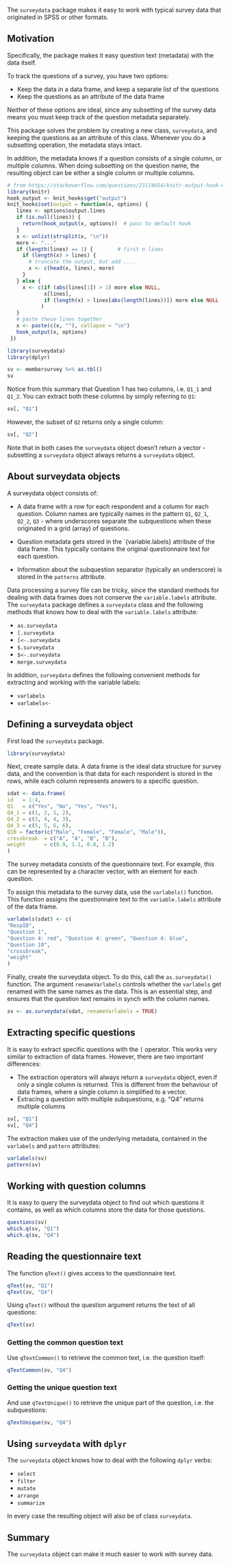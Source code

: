 The `surveydata` package makes it easy to work with typical survey data that originated in SPSS or other formats.

## Motivation

Specifically, the package makes it easy question text (metadata) with the data itself.

To track the questions of a survey, you have two options:

* Keep the data in a data frame, and keep a separate list of the questions
* Keep the questions as an attribute of the data frame

Neither of these options are ideal, since any subsetting of the survey data means you must keep track of the question metadata separately.

This package solves the problem by creating a new class, `surveydata`, and keeping the questions as an attribute of this class.  Whenever you do a subsetting operation, the metadata stays intact.

In addition, the metadata knows if a question consists of a single column, or multiple columns.  When doing subsetting on the question name, the resulting object can be either a single column or multiple columns.

```r
# from https://stackoverflow.com/questions/23114654/knitr-output-hook-with-an-output-lines-option-that-works-like-echo-26
library(knitr)
hook_output <- knit_hooks$get("output")
knit_hooks$set(output = function(x, options) {
   lines <- options$output.lines
   if (is.null(lines)) {
     return(hook_output(x, options))  # pass to default hook
   }
   x <- unlist(strsplit(x, "\n"))
   more <- "..."
   if (length(lines) == 1) {        # first n lines
     if (length(x) > lines) {
       # truncate the output, but add ....
       x <- c(head(x, lines), more)
     }
   } else {
     x <- c(if (abs(lines[1]) > 1) more else NULL, 
            x[lines], 
            if (length(x) > lines[abs(length(lines))]) more else NULL
           )
   }
   # paste these lines together
   x <- paste(c(x, ""), collapse = "\n")
   hook_output(x, options)
 })
```

```r
library(surveydata)
library(dplyr)
```
```r
sv <- membersurvey %>% as.tbl()
sv
```

Notice from this summary that Question 1 has two columns, i.e. `Q1_1` and `Q1_2`.  You can extract both these columns by simply referring to `Q1`:
  
```r
sv[, "Q1"]
```

However, the subset of `Q2` returns only a single column:

```r
sv[, "Q2"]
```

Note that in both cases the `surveydata` object doesn't return a vector - subsetting a `surveydata` object always returns a `surveydata` object.

## About surveydata objects

A surveydata object consists of:

* A data frame with a row for each respondent and a column for each question.   Column names are typically names in the pattern `Q1`, `Q2_1`, `Q2_2`, `Q3` - where underscores separate the subquestions when these originated in a grid (array) of questions.

* Question metadata gets stored in the `{variable.labels} attribute of the data frame. This typically contains the original questionnaire text for each question.

* Information about the subquestion separator (typically an underscore) is stored in the `patterns` attribute.


Data processing a survey file can be tricky, since the standard methods for dealing with data frames does not conserve the `variable.labels` attribute.  The `surveydata` package defines a `surveydata` class and the following methods that knows how to deal with the `variable.labels` attribute:

* `as.surveydata`
* `[.surveydata`
* `[<-.surveydata`
* `$.surveydata`
* `$<-.surveydata`
* `merge.surveydata`

In addition, `surveydata` defines the following convenient methods for extracting and working with the variable labels:

* `varlabels`
* `varlabels<-`


## Defining a surveydata object

First load the `surveydata` package.

```r
library(surveydata)
```

Next, create sample data. A data frame is the ideal data structure for survey data, and the convention is that data for each respondent is stored in the rows, while each column represents answers to a specific question.

```r

sdat <- data.frame(
id   = 1:4,
Q1   = c("Yes", "No", "Yes", "Yes"),
Q4_1 = c(1, 2, 1, 2), 
Q4_2 = c(3, 4, 4, 3), 
Q4_3 = c(5, 5, 6, 6), 
Q10 = factor(c("Male", "Female", "Female", "Male")),
crossbreak  = c("A", "A", "B", "B"), 
weight      = c(0.9, 1.1, 0.8, 1.2)
)

```


The survey metadata consists of the questionnaire text.  For example, this can be represented by a character vector, with an element for each question.

To assign this metadata to the survey data, use the `varlabels()` function.  This function assigns the questionnaire text to the `variable.labels` attribute of the data frame.

```r

varlabels(sdat) <- c(
"RespID",
"Question 1", 
"Question 4: red", "Question 4: green", "Question 4: blue", 
"Question 10",
"crossbreak",
"weight"
)
```


Finally, create the surveydata object. To do this, call the `as.surveydata()` function.  The argument `renameVarlabels` controls whether the `varlabels` get renamed with the same names as the data.  This is an essential step, and ensures that the question text remains in synch with the column names.

```r
sv <- as.surveydata(sdat, renameVarlabels = TRUE)
```


## Extracting specific questions

It is easy to extract specific questions with the `[` operator. This works very similar to extraction of data frames. However, there are two important differences:

* The extraction operators will always return a `surveydata` object, even if only a single column is returned. This is different from the behaviour of data frames, where a single column is simplified to a vector.
* Extracing a question with multiple subquestions, e.g. "Q4" returns multiple columns


```r
sv[, "Q1"]
sv[, "Q4"]
```

The extraction makes use of the underlying metadata, contained in the `varlabels` and `pattern` attributes:

```r

varlabels(sv)
pattern(sv)
```

## Working with question columns

It is easy to query the surveydata object to find out which questions it contains, as well as which columns store the data for those questions.

```r
questions(sv)
which.q(sv, "Q1")
which.q(sv, "Q4")
```

## Reading the questionnaire text

The function `qText()` gives access to the questionnaire text.

```r
qText(sv, "Q1")
qText(sv, "Q4")
```

Using `qText()` without the question argument returns the text of all questions:

```r
qText(sv)
```


### Getting the common question text

Use `qTextCommon()` to retrieve the common text, i.e. the question itself:

```r
qTextCommon(sv, "Q4")
```

### Getting the unique question text

And use `qTextUnique()` to retrieve the unique part of the question, i.e. the subquestions:

```r
qTextUnique(sv, "Q4")
```


## Using `surveydata` with `dplyr`

The `surveydata` object knows how to deal with the following `dplyr` verbs:

* `select`
* `filter`
* `mutate`
* `arrange`
* `summarize`

In every case the resulting object will also be of class `surveydata`.



## Summary

The `surveydata` object can make it much easier to work with survey data.